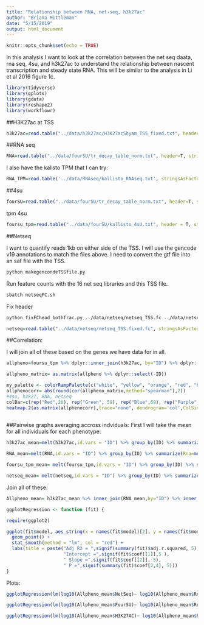 ```yaml
---
title: "Relationship between RNA, net-seq, h3k27ac"
author: "Briana Mittleman"
date: "5/15/2019"
output: html_document
---
```


```r
knitr::opts_chunk$set(echo = TRUE)
```

In this analysis I want to look at the correlation between the net seq daata, rna seq, 4su, and h3k27ac to understand the relationship between nascent transcription and steady state RNA. This will be similar to the analysis in Li et al 2016 figure 1c.  

```r
library(tidyverse)
library(gplots)
library(gdata)
library(reshape2)
library(workflowr)
```

##H3K27ac at TSS  


```r
h3k27ac=read.table("../data/h3k27ac/H3K27acShyam_TSS_fixed.txt", header = T,stringsAsFactors = F)%>% dplyr::select(-Chr, -Start, -End,-Strand, -Length) %>% dplyr::rename("ID"= Geneid)
```


##RNA seq


```r
RNA=read.table("../data/fourSU/tr_decay_table_norm.txt", header=T, stringsAsFactors = F)%>%  dplyr::select(gene_id,contains("RNAseq_14000")) %>%  dplyr::rename("ID"=gene_id)
```
I also have the kalisto TPM that I can try:  

```r
RNA_TPM=read.table('../data/RNAseq/kallisto_RNAseq.txt', stringsAsFactors = F,header = T) %>% dplyr::rename("ID"=gene)
```


##4su  

```r
fourSU=read.table("../data/fourSU/tr_decay_table_norm.txt", header=T, stringsAsFactors = F)%>%  dplyr::select(gene_id,contains("4su_30")) %>% dplyr::rename("ID"=gene_id)
```

tpm 4su

```r
foursu_tpm=read.table("../data/fourSU/kallisto_4sU.txt", header = T, stringsAsFactors = F) %>% dplyr::rename("ID"=gene)
```


##Netseq  

I want to quantify reads 1kb on either side of the TSS. I will use the gencode v19 annotations to match the files above. I need to convert the gtf file into an saf file with the TSS.  

```bash
python makegencondeTSSfile.py
```
Run feature counts with the 16 net seq libraries and this TSS file.  

```bash
sbatch netseqFC.sh
```
Fix header 
```bash
python fixFChead_bothfrac.py ../data/netseq/netseq_TSS.fc ../data/netseq/netseq_TSS.fixed.fc
```


```r
netseq=read.table("../data/netseq/netseq_TSS.fixed.fc", stringsAsFactors = F, header = T) %>% dplyr::select(-Chr, -Strand, -Start, -Length, -End) %>% dplyr::rename("ID"=Geneid)
```



##Correlation:

I will join all of these based on the genes we have data for in all. 

```r
allpheno=foursu_tpm %>% dplyr::inner_join(h3k27ac, by="ID") %>% dplyr::inner_join(RNA, by="ID") %>% dplyr::inner_join(netseq, by="ID")
```

```r
allpheno_matrix= as.matrix(allpheno %>% dplyr::select(-ID))
```

```r

my_palette <- colorRampPalette(c("white", "yellow", "orange", "red", "black"))(n = 100)
allphenocorr= abs(round(cor(allpheno_matrix,method="spearman"),2))
#4su, h3k27, RNA, netseq 
colBar=c(rep("Red",20), rep("Green", 59), rep("Blue",69), rep("Purple", 16))
heatmap.2(as.matrix(allphenocorr),trace="none", dendrogram='col',ColSideColors=colBar, col=my_palette)
          
```

##Pairwise graphs averaging accross indviduals:
First I will take the mean for all individuals for each phenotype:  


```r
h3k27ac_mean=melt(h3k27ac,id.vars = "ID") %>% group_by(ID) %>% summarize(H3K27AC=mean(value))%>% filter(H3K27AC!=0)

RNA_mean=melt(RNA,id.vars = "ID") %>% group_by(ID) %>% summarize(Rna=mean(value)) %>% filter(Rna!=0)

foursu_tpm_mean= melt(foursu_tpm,id.vars = "ID") %>% group_by(ID) %>% summarize(FourSU=mean(value))%>% filter(FourSU!=0)

netseq_mean= melt(netseq,id.vars = "ID") %>% group_by(ID) %>% summarize(NetSeq=mean(value)) %>% filter(NetSeq!=0)

```

Join all of these:

```r
Allpheno_mean= h3k27ac_mean %>% inner_join(RNA_mean,by="ID") %>% inner_join(foursu_tpm_mean, by="ID") %>%   inner_join(netseq_mean, by="ID")

```


```r
ggplotRegression <- function (fit) {

require(ggplot2)

ggplot(fit$model, aes_string(x = names(fit$model)[2], y = names(fit$model)[1])) + 
  geom_point() +
  stat_smooth(method = "lm", col = "red") +
  labs(title = paste("Adj R2 = ",signif(summary(fit)$adj.r.squared, 5),
                     "Intercept =",signif(fit$coef[[1]],5 ),
                     " Slope =",signif(fit$coef[[2]], 5),
                     " P =",signif(summary(fit)$coef[2,4], 5)))
}
```


Plots:

```r

ggplotRegression(lm(log10(Allpheno_mean$NetSeq)~ log10(Allpheno_mean$Rna)))
```

```r
ggplotRegression(lm(log10(Allpheno_mean$FourSU)~ log10(Allpheno_mean$Rna)))
```

```r
ggplotRegression(lm(log10(Allpheno_mean$H3K27AC)~ log10(Allpheno_mean$Rna)))
```

